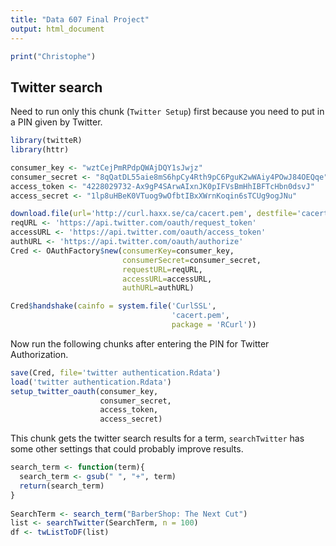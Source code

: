 ```yaml
---
title: "Data 607 Final Project"
output: html_document
---
```


```r
print("Christophe")
```


## Twitter search

Need to run only this chunk (`Twitter Setup`) first because you need to put in a PIN given by Twitter.  

```r
library(twitteR)
library(httr)

consumer_key <- "wztCejPmRPdpQWAjDQY1sJwjz"
consumer_secret <- "8qQatDL55aie8mS6hpCy4Rth9pC6PguK2wWAiy4POwJ84OEQqe"
access_token <- "4228029732-Ax9gP4SArwAIxnJK0pIFVsBmHhIBFTcHbn0dsvJ"
access_secret <- "1lp8uHBeK0VTuog9wOfbtIBxXWrnKoqin6sTCUg9ogJNu"

download.file(url='http://curl.haxx.se/ca/cacert.pem', destfile='cacert.pem')
reqURL <- 'https://api.twitter.com/oauth/request_token'
accessURL <- 'https://api.twitter.com/oauth/access_token'
authURL <- 'https://api.twitter.com/oauth/authorize'
Cred <- OAuthFactory$new(consumerKey=consumer_key,
                         consumerSecret=consumer_secret,
                         requestURL=reqURL,
                         accessURL=accessURL,
                         authURL=authURL)

Cred$handshake(cainfo = system.file('CurlSSL', 
                                    'cacert.pem', 
                                    package = 'RCurl'))
```

Now run the following chunks after entering the PIN for Twitter Authorization.

```r
save(Cred, file='twitter authentication.Rdata')
load('twitter authentication.Rdata') 
setup_twitter_oauth(consumer_key, 
                    consumer_secret, 
                    access_token, 
                    access_secret)
```

This chunk gets the twitter search results for a term, `searchTwitter` has some other settings that could probably improve results.

```r
search_term <- function(term){
  search_term <- gsub(" ", "+", term)
  return(search_term)
}
  
SearchTerm <- search_term("BarberShop: The Next Cut")
list <- searchTwitter(SearchTerm, n = 100)
df <- twListToDF(list)
```
